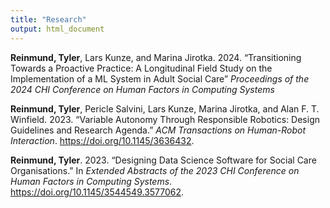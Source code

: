 ```yaml
---
title: "Research"
output: html_document
---
```


**Reinmund, Tyler**, Lars Kunze, and Marina Jirotka. 2024. "Transitioning Towards a Proactive Practice: A Longitudinal Field Study on the Implementation of a ML System in Adult Social Care" *Proceedings of the 2024 CHI Conference on Human Factors in Computing Systems*

**Reinmund, Tyler**, Pericle Salvini, Lars Kunze, Marina Jirotka, and Alan F. T. Winfield. 2023. "Variable Autonomy Through Responsible Robotics: Design Guidelines and Research Agenda." *ACM Transactions on Human-Robot Interaction*. <https://doi.org/10.1145/3636432>.

**Reinmund, Tyler**. 2023. "Designing Data Science Software for Social Care Organisations." In *Extended Abstracts of the 2023 CHI Conference on Human Factors in Computing Systems*. <https://doi.org/10.1145/3544549.3577062>.
